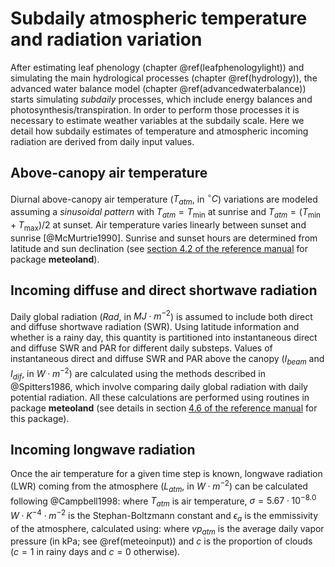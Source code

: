 # Subdaily atmospheric temperature and radiation variation {#subdailytemplight}

After estimating leaf phenology (chapter \@ref(leafphenologylight)) and simulating the main hydrological processes (chapter \@ref(hydrology)), the advanced water balance model (chapter \@ref(advancedwaterbalance)) starts simulating *subdaily* processes, which include energy balances and photosynthesis/transpiration. In order to perform those processes it is necessary to estimate weather variables at the subdaily scale. Here we detail how subdaily estimates of temperature and atmospheric incoming radiation are derived from daily input values.

## Above-canopy air temperature

Diurnal above-canopy air temperature ($T_{atm}$, in $^\circ C$) variations are modeled assuming a *sinusoidal pattern* with $T_{atm} = T_{\min}$ at sunrise and $T_{atm} = (T_{\min}+T_{\max})/2$ at sunset. Air temperature varies linearly between sunset and sunrise [@McMurtrie1990]. Sunrise and sunset hours are determined from latitude and sun declination (see [section 4.2 of the reference manual](http://vegmod.ctfc.cat/meteolandbook/solarradiation.html#day-length) for package **meteoland**).


## Incoming diffuse and direct shortwave radiation {#directdiffuseSWR}
Daily global radiation ($Rad$, in $MJ \cdot m^{-2}$) is assumed to include both direct and diffuse shortwave radiation (SWR). Using latitude information and whether is a rainy day, this quantity is partitioned into instantaneous direct and diffuse SWR and PAR for different daily substeps. Values of instantaneous direct and diffuse SWR and PAR above the canopy ($I_{beam}$ and $I_{dif}$, in $W \cdot m^{-2}$) are calculated using the methods described in @Spitters1986, which involve comparing daily global radiation with daily potential radiation. All these calculations are performed using routines in package **meteoland** (see details in section [4.6 of the reference manual ](http://vegmod.ctfc.cat/meteolandbook/solarradiation.html#diurnal-trends-in-diffuse-and-direct-radiation) for this package).

## Incoming longwave radiation {#longwaveatmradiation}
Once the air temperature for a given time step is known, longwave radiation (LWR) coming from the atmosphere ($L_{atm}$, in $W \cdot m^{-2}$) can be calculated following @Campbell1998:
\begin{equation}
L_{atm} = \epsilon_{a} \cdot \sigma \cdot (T_{atm} + 273.16)^{4.0}
\end{equation}
where $T_{atm}$ is air temperature, $\sigma = 5.67 \cdot 10^{-8.0}\,W \cdot K^{-4} \cdot m^{-2}$ is the Stephan-Boltzmann constant and $\epsilon_{a}$ is the emmissivity of the atmosphere, calculated using:
\begin{eqnarray}
\epsilon_{a} &=& (1 - 0.84 \cdot c) \cdot \epsilon_{ac} + 0.84 \cdot c \\
\epsilon_{ac} &=& 1.72 \cdot \left(\frac{vp_{atm}}{T_{atm} + 273.16} \right)^{1/7}
\end{eqnarray}
where $vp_{atm}$ is the average daily vapor pressure (in kPa; see \@ref(meteoinput)) and $c$ is the proportion of clouds ($c=1$ in rainy days and $c=0$ otherwise). 